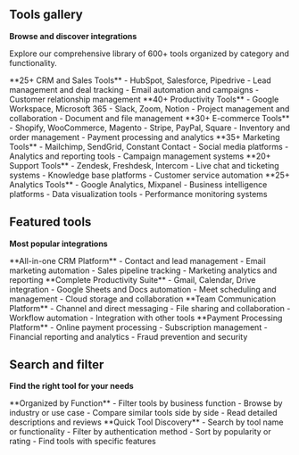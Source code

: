 ## Tools gallery

**Browse and discover integrations**

Explore our comprehensive library of 600+ tools organized by category and functionality.

<CardGroup cols={3}>
<Card title="CRM & Sales" icon="users" href="/tools-integration/crm-sales">
**25+ CRM and Sales Tools**
- HubSpot, Salesforce, Pipedrive
- Lead management and deal tracking
- Email automation and campaigns
- Customer relationship management
</Card>

<Card title="Productivity" icon="briefcase" href="/tools-integration/productivity">
**40+ Productivity Tools**
- Google Workspace, Microsoft 365
- Slack, Zoom, Notion
- Project management and collaboration
- Document and file management
</Card>

<Card title="E-commerce" icon="shopping-cart" href="/tools-integration/ecommerce">
**30+ E-commerce Tools**
- Shopify, WooCommerce, Magento
- Stripe, PayPal, Square
- Inventory and order management
- Payment processing and analytics
</Card>

<Card title="Marketing" icon="megaphone" href="/tools-integration/marketing">
**35+ Marketing Tools**
- Mailchimp, SendGrid, Constant Contact
- Social media platforms
- Analytics and reporting tools
- Campaign management systems
</Card>

<Card title="Support" icon="headphones" href="/tools-integration/support">
**20+ Support Tools**
- Zendesk, Freshdesk, Intercom
- Live chat and ticketing systems
- Knowledge base platforms
- Customer service automation
</Card>

<Card title="Analytics" icon="chart-bar" href="/tools-integration/analytics">
**25+ Analytics Tools**
- Google Analytics, Mixpanel
- Business intelligence platforms
- Data visualization tools
- Performance monitoring systems
</Card>
</CardGroup>

## Featured tools

**Most popular integrations**

<CardGroup cols={2}>
<Card title="HubSpot" icon="users" href="/tools-integration/hubspot">
**All-in-one CRM Platform**
- Contact and lead management
- Email marketing automation
- Sales pipeline tracking
- Marketing analytics and reporting
</Card>

<Card title="Google Workspace" icon="chrome" href="/tools-integration/google-workspace">
**Complete Productivity Suite**
- Gmail, Calendar, Drive integration
- Google Sheets and Docs automation
- Meet scheduling and management
- Cloud storage and collaboration
</Card>

<Card title="Slack" icon="slack" href="/tools-integration/slack">
**Team Communication Platform**
- Channel and direct messaging
- File sharing and collaboration
- Workflow automation
- Integration with other tools
</Card>

<Card title="Stripe" icon="credit-card" href="/tools-integration/stripe">
**Payment Processing Platform**
- Online payment processing
- Subscription management
- Financial reporting and analytics
- Fraud prevention and security
</Card>
</CardGroup>

## Search and filter

**Find the right tool for your needs**

<CardGroup cols={2}>
<Card title="Browse by category" icon="grid">
**Organized by Function**
- Filter tools by business function
- Browse by industry or use case
- Compare similar tools side by side
- Read detailed descriptions and reviews
</Card>

<Card title="Search tools" icon="search">
**Quick Tool Discovery**
- Search by tool name or functionality
- Filter by authentication method
- Sort by popularity or rating
- Find tools with specific features
</Card>
</CardGroup>
